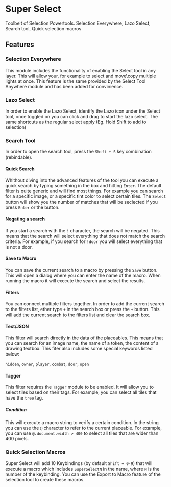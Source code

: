 
# Super Select

<ModuleInfo/>

Toolbelt of Selection Powertools. Selection Everywhere, Lazo Select, Search tool, Quick selection macros

## Features

### Selection Everywhere

This module includes the functionality of enabling the Select tool in any layer. This will allow your, for example
to select and move\copy multiple lights at once. This feature is the same provided by the Select Tool Anywhere module and has been added for convinience.

### Lazo Select

In order to enable the Lazo Select, identify the Lazo icon under the Select tool, once toggled on you can click and drag to start the lazo select. The same shortcuts as the regular select apply (Eg. Hold Shift to add to selection)

### Search Tool

In order to open the search tool, press the `Shift + S` key combination (rebindable).

#### Quick Search
Whithout diving into the advanced features of the tool you can execute a quick search by typing something in the box and hitting `Enter`.
The default filter is quite generic and will find most things. For example you can search for a specific image, or a specific tint color to select certain tiles. The `Select` button will show you the number of matches that will be seclected if you press `Enter` or the button.

#### Negating a search

If you start a search with the `!` character, the search will be negated. This means that the search will select everything that does not match the search criteria. For example, if you search for `!door` you will select everything that is not a door.

#### Save to Macro

You can save the current search to a macro by pressing the `Save` button. This will open a dialog where you can enter the name of the macro. When running the macro it will execute the search and select the results.

#### Filters

You can connect multiple filters together. In order to add the current search to the filters list, ether type `+` in the search box or press the `+` button. This will add the current search to the filters list and clear the search box.

#### Text/JSON

This filter will search directly in the data of the placeables. This means that you can search for an image name, the name of a token, the content of a drawing textbox.
This fiter also includes some special keywords listed below:

`hidden`, `owner`, `player`, `combat`, `door`, `open`

#### Tagger

This filter requires the `Tagger` module to be enabled. It will allow you to select tiles based on their tags. For example, you can select all tiles that have the `tree` tag.

##### Condition

This will execute a macro string to verify a certain condition. In the string you can use the `@` character to refer to the current placeable. For example, you can use `@.document.width > 400` to select all tiles that are wider than 400 pixels.

### Quick Selection Macros

Super Select will add 10 Keybindings (by default `Shift + 0-9`) that will execute a macro which includes `SuperSelectN` in the name, where `N` is the number of the keybinding. You can use the Export to Macro feature of the selection tool to create these macros.